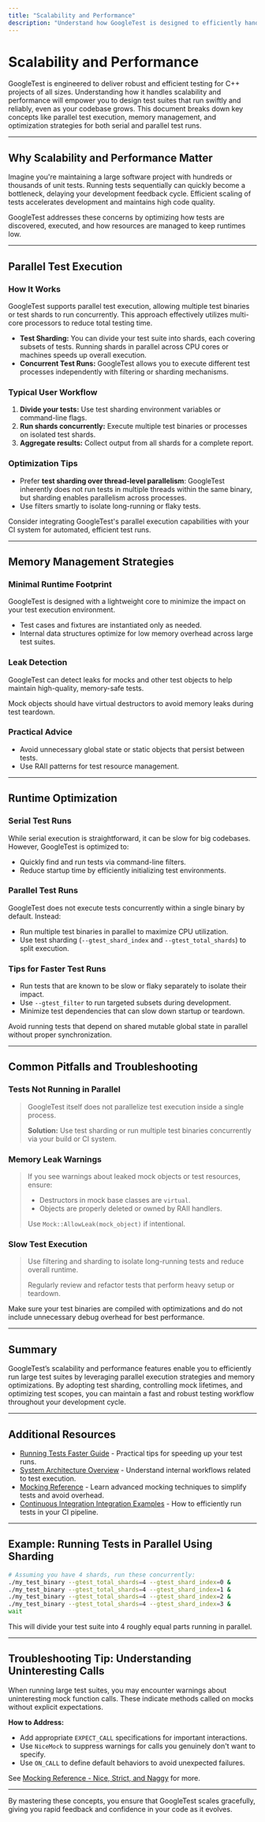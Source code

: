 ```yaml
---
title: "Scalability and Performance"
description: "Understand how GoogleTest is designed to efficiently handle large test suites and scale with your codebase. Learn about parallel test execution, memory management strategies, and tips to optimize runtime for both serial and parallel test runs."
---
```


# Scalability and Performance

GoogleTest is engineered to deliver robust and efficient testing for C++ projects of all sizes. Understanding how it handles scalability and performance will empower you to design test suites that run swiftly and reliably, even as your codebase grows. This document breaks down key concepts like parallel test execution, memory management, and optimization strategies for both serial and parallel test runs.

---

## Why Scalability and Performance Matter

Imagine you're maintaining a large software project with hundreds or thousands of unit tests. Running tests sequentially can quickly become a bottleneck, delaying your development feedback cycle. Efficient scaling of tests accelerates development and maintains high code quality.

GoogleTest addresses these concerns by optimizing how tests are discovered, executed, and how resources are managed to keep runtimes low.

---

## Parallel Test Execution

### How It Works

GoogleTest supports parallel test execution, allowing multiple test binaries or test shards to run concurrently. This approach effectively utilizes multi-core processors to reduce total testing time.

- **Test Sharding:** You can divide your test suite into shards, each covering subsets of tests. Running shards in parallel across CPU cores or machines speeds up overall execution.
- **Concurrent Test Runs:** GoogleTest allows you to execute different test processes independently with filtering or sharding mechanisms.

### Typical User Workflow

1. **Divide your tests:** Use test sharding environment variables or command-line flags.
2. **Run shards concurrently:** Execute multiple test binaries or processes on isolated test shards.
3. **Aggregate results:** Collect output from all shards for a complete report.

### Optimization Tips

- Prefer **test sharding over thread-level parallelism**: GoogleTest inherently does not run tests in multiple threads within the same binary, but sharding enables parallelism across processes.
- Use filters smartly to isolate long-running or flaky tests.

<Tip>
Consider integrating GoogleTest's parallel execution capabilities with your CI system for automated, efficient test runs.
</Tip>

---

## Memory Management Strategies

### Minimal Runtime Footprint

GoogleTest is designed with a lightweight core to minimize the impact on your test execution environment.

- Test cases and fixtures are instantiated only as needed.
- Internal data structures optimize for low memory overhead across large test suites.

### Leak Detection

GoogleTest can detect leaks for mocks and other test objects to help maintain high-quality, memory-safe tests.

<Note>
Mock objects should have virtual destructors to avoid memory leaks during test teardown.
</Note>

### Practical Advice

- Avoid unnecessary global state or static objects that persist between tests.
- Use RAII patterns for test resource management.

---

## Runtime Optimization

### Serial Test Runs

While serial execution is straightforward, it can be slow for big codebases. However, GoogleTest is optimized to:

- Quickly find and run tests via command-line filters.
- Reduce startup time by efficiently initializing test environments.

### Parallel Test Runs

GoogleTest does not execute tests concurrently within a single binary by default. Instead:

- Run multiple test binaries in parallel to maximize CPU utilization.
- Use test sharding (`--gtest_shard_index` and `--gtest_total_shards`) to split execution.

### Tips for Faster Test Runs

- Run tests that are known to be slow or flaky separately to isolate their impact.
- Use `--gtest_filter` to run targeted subsets during development.
- Minimize test dependencies that can slow down startup or teardown.

<Warning>
Avoid running tests that depend on shared mutable global state in parallel without proper synchronization.
</Warning>

---

## Common Pitfalls and Troubleshooting

### Tests Not Running in Parallel

> GoogleTest itself does not parallelize test execution inside a single process.
>
> **Solution:** Use test sharding or run multiple test binaries concurrently via your build or CI system.

### Memory Leak Warnings

> If you see warnings about leaked mock objects or test resources, ensure:
>
> - Destructors in mock base classes are `virtual`.
> - Objects are properly deleted or owned by RAII handlers.
>
> Use `Mock::AllowLeak(mock_object)` if intentional.

### Slow Test Execution

> Use filtering and sharding to isolate long-running tests and reduce overall runtime.
>
> Regularly review and refactor tests that perform heavy setup or teardown.

<Check>
Make sure your test binaries are compiled with optimizations and do not include unnecessary debug overhead for best performance.
</Check>

---

## Summary

GoogleTest’s scalability and performance features enable you to efficiently run large test suites by leveraging parallel execution strategies and memory optimizations. By adopting test sharding, controlling mock lifetimes, and optimizing test scopes, you can maintain a fast and robust testing workflow throughout your development cycle.

---

## Additional Resources

- [Running Tests Faster Guide](../../guides/integration-and-optimization/running-tests-faster) - Practical tips for speeding up your test runs.
- [System Architecture Overview](../../concepts/core-architecture/system-architecture) - Understand internal workflows related to test execution.
- [Mocking Reference](../../docs/reference/mocking) - Learn advanced mocking techniques to simplify tests and avoid overhead.
- [Continuous Integration Integration Examples](../../guides/integration-and-optimization/ci-integration-examples) - How to efficiently run tests in your CI pipeline.

---

## Example: Running Tests in Parallel Using Sharding

```bash
# Assuming you have 4 shards, run these concurrently:
./my_test_binary --gtest_total_shards=4 --gtest_shard_index=0 &
./my_test_binary --gtest_total_shards=4 --gtest_shard_index=1 &
./my_test_binary --gtest_total_shards=4 --gtest_shard_index=2 &
./my_test_binary --gtest_total_shards=4 --gtest_shard_index=3 &
wait
```

This will divide your test suite into 4 roughly equal parts running in parallel.

---

## Troubleshooting Tip: Understanding Uninteresting Calls

When running large test suites, you may encounter warnings about uninteresting mock function calls. These indicate methods called on mocks without explicit expectations.

**How to Address:**

- Add appropriate `EXPECT_CALL` specifications for important interactions.
- Use `NiceMock` to suppress warnings for calls you genuinely don't want to specify.
- Use `ON_CALL` to define default behaviors to avoid unexpected failures.

See [Mocking Reference - Nice, Strict, and Naggy](../../docs/reference/mocking#NiceStrictNaggy) for more.

---

By mastering these concepts, you ensure that GoogleTest scales gracefully, giving you rapid feedback and confidence in your code as it evolves.
